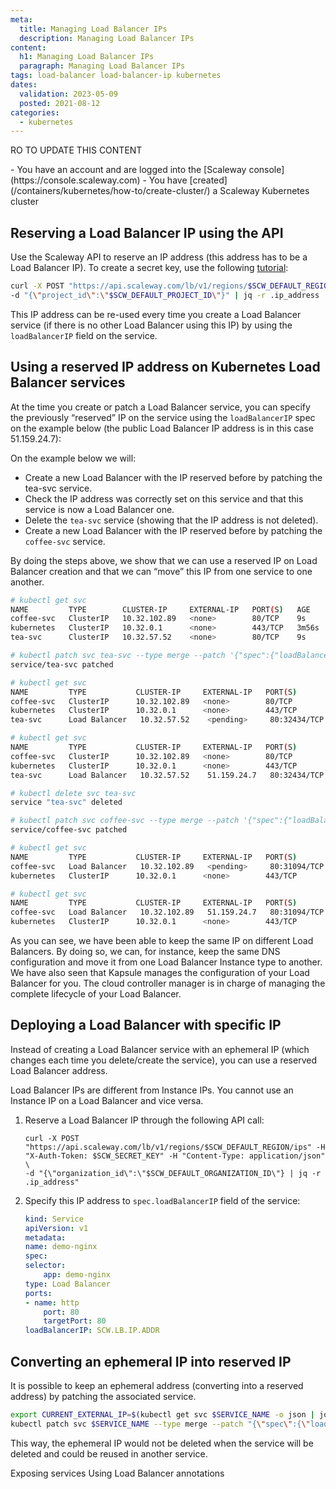 ```yaml
---
meta:
  title: Managing Load Balancer IPs
  description: Managing Load Balancer IPs
content:
  h1: Managing Load Balancer IPs
  paragraph: Managing Load Balancer IPs
tags: load-balancer load-balancer-ip kubernetes
dates:
  validation: 2023-05-09
  posted: 2021-08-12
categories:
  - kubernetes
---
```


RO TO UPDATE THIS CONTENT

<Macro id="iam-requirements" />

<Message type="requirement">
  - You have an account and are logged into the [Scaleway console](https://console.scaleway.com)
  - You have [created](/containers/kubernetes/how-to/create-cluster/) a Scaleway Kubernetes cluster
</Message>

## Reserving a Load Balancer IP using the API

Use the Scaleway API to reserve an IP address (this address has to be a Load Balancer IP).
To create a secret key, use the following [tutorial](/identity-and-access-management/iam/how-to/create-api-keys/):

```sh
curl -X POST "https://api.scaleway.com/lb/v1/regions/$SCW_DEFAULT_REGION/ips" -H "X-Auth-Token: $SCW_SECRET_KEY" -H "Content-Type: application/json" \
-d "{\"project_id\":\"$SCW_DEFAULT_PROJECT_ID\"}" | jq -r .ip_address
```

This IP address can be re-used every time you create a Load Balancer service (if there is no other Load Balancer using this IP) by using the `loadBalancerIP` field on the service.

## Using a reserved IP address on Kubernetes Load Balancer services

At the time you create or patch a Load Balancer service, you can specify the previously “reserved” IP on the service using the `loadBalancerIP` spec on the example below (the public Load Balancer IP address is in this case 51.159.24.7):

On the example below we will:

* Create a new Load Balancer with the IP reserved before by patching the tea-svc service.
* Check the IP address was correctly set on this service and that this service is now a Load Balancer one.
* Delete the `tea-svc` service (showing that the IP address is not deleted).
* Create a new Load Balancer with the IP reserved before by patching the `coffee-svc` service.

By doing the steps above, we show that we can use a reserved IP on Load Balancer creation and that we can “move” this IP from one service to one another.

```sh
# kubectl get svc
NAME         TYPE        CLUSTER-IP     EXTERNAL-IP   PORT(S)   AGE
coffee-svc   ClusterIP   10.32.102.89   <none>        80/TCP    9s
kubernetes   ClusterIP   10.32.0.1      <none>        443/TCP   3m56s
tea-svc      ClusterIP   10.32.57.52    <none>        80/TCP    9s

# kubectl patch svc tea-svc --type merge --patch '{"spec":{"loadBalancerIP": "51.159.24.7","type":"Load Balancer"}}'
service/tea-svc patched

# kubectl get svc
NAME         TYPE           CLUSTER-IP     EXTERNAL-IP   PORT(S)        AGE
coffee-svc   ClusterIP      10.32.102.89   <none>        80/TCP         44s
kubernetes   ClusterIP      10.32.0.1      <none>        443/TCP        4m31s
tea-svc      Load Balancer   10.32.57.52    <pending>     80:32434/TCP   44s

# kubectl get svc
NAME         TYPE           CLUSTER-IP     EXTERNAL-IP   PORT(S)        AGE
coffee-svc   ClusterIP      10.32.102.89   <none>        80/TCP         45s
kubernetes   ClusterIP      10.32.0.1      <none>        443/TCP        4m32s
tea-svc      Load Balancer   10.32.57.52    51.159.24.7   80:32434/TCP   45s

# kubectl delete svc tea-svc
service "tea-svc" deleted

# kubectl patch svc coffee-svc --type merge --patch '{"spec":{"loadBalancerIP": "51.159.24.7","type":"Load Balancer"}}'
service/coffee-svc patched

# kubectl get svc
NAME         TYPE           CLUSTER-IP     EXTERNAL-IP   PORT(S)        AGE
coffee-svc   Load Balancer   10.32.102.89   <pending>     80:31094/TCP   100s
kubernetes   ClusterIP      10.32.0.1      <none>        443/TCP        5m27s

# kubectl get svc
NAME         TYPE           CLUSTER-IP     EXTERNAL-IP   PORT(S)        AGE
coffee-svc   Load Balancer   10.32.102.89   51.159.24.7   80:31094/TCP   103s
kubernetes   ClusterIP      10.32.0.1      <none>        443/TCP        5m30s
```

As you can see, we have been able to keep the same IP on different Load Balancers. By doing so, we can, for instance, keep the same DNS configuration and move it from one Load Balancer Instance type to another. We have also seen that Kapsule manages the configuration of your Load Balancer for you. The cloud controller manager is in charge of managing the complete lifecycle of your Load Balancer.

## Deploying a Load Balancer with specific IP
Instead of creating a Load Balancer service with an ephemeral IP (which changes each time you delete/create the service), you can use a reserved Load Balancer address.

<Message type="important">
  Load Balancer IPs are different from Instance IPs. You cannot use an Instance IP on a Load Balancer and vice versa.
</Message>

1. Reserve a Load Balancer IP through the following API call:
    ```
    curl -X POST "https://api.scaleway.com/lb/v1/regions/$SCW_DEFAULT_REGION/ips" -H "X-Auth-Token: $SCW_SECRET_KEY" -H "Content-Type: application/json" \
    -d "{\"organization_id\":\"$SCW_DEFAULT_ORGANIZATION_ID\"} | jq -r .ip_address"
    ```
2. Specify this IP address to `spec.loadBalancerIP` field of the service:
    ```yml
    kind: Service
    apiVersion: v1
    metadata:
    name: demo-nginx
    spec:
    selector:
        app: demo-nginx
    type: Load Balancer
    ports:
    - name: http
        port: 80
        targetPort: 80
    loadBalancerIP: SCW.LB.IP.ADDR
    ```

## Converting an ephemeral IP into reserved IP
It is possible to keep an ephemeral address (converting into a reserved address) by patching the associated service.

```sh
export CURRENT_EXTERNAL_IP=$(kubectl get svc $SERVICE_NAME -o json | jq -r .status.loadBalancer.ingress[0].ip)
kubectl patch svc $SERVICE_NAME --type merge --patch "{\"spec\":{\"loadBalancerIP\": \"$CURRENT_EXTERNAL_IP\"}}"
```
This way, the ephemeral IP would not be deleted when the service will be deleted and could be reused in another service.


<Navigation title="See Also">
  <PreviousButton to="/containers/kubernetes/api-cli/exposing-services/">Exposing services</PreviousButton>
  <NextButton to="/containers/kubernetes/api-cli/using-load-balancer-annotations/">Using Load Balancer annotations</NextButton>
</Navigation>